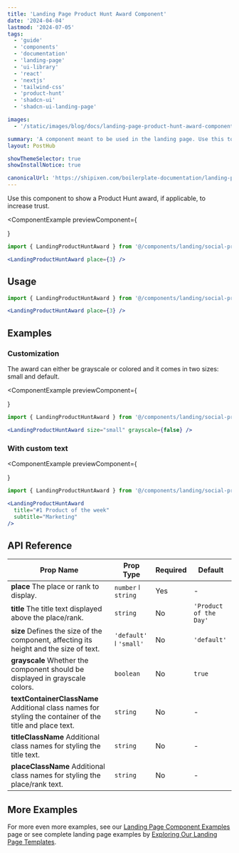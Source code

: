 ```yaml
---
title: 'Landing Page Product Hunt Award Component'
date: '2024-04-04'
lastmod: '2024-07-05'
tags:
  - 'guide'
  - 'components'
  - 'documentation'
  - 'landing-page'
  - 'ui-library'
  - 'react'
  - 'nextjs'
  - 'tailwind-css'
  - 'product-hunt'
  - 'shadcn-ui'
  - 'shadcn-ui-landing-page'

images:
  - '/static/images/blog/docs/landing-page-product-hunt-award-component.webp'

summary: 'A component meant to be used in the landing page. Use this to show a Product Hunt award, if applicable, to increase trust.'
layout: PostHub

showThemeSelector: true
showInstallNotice: true

canonicalUrl: 'https://shipixen.com/boilerplate-documentation/landing-page-components/product-hunt-award'
---
```


Use this component to show a Product Hunt award, if applicable, to increase trust.

<ComponentExample
  previewComponent={
    <div className="p-6">
      <LandingProductHuntAward place={3} />
    </div>
  }
>
```jsx
import { LandingProductHuntAward } from '@/components/landing/social-proof/LandingProductHuntAward';

<LandingProductHuntAward place={3} />
```
</ComponentExample>

## Usage

```jsx
import { LandingProductHuntAward } from '@/components/landing/social-proof/LandingProductHuntAward';
```

```jsx
<LandingProductHuntAward place={3} />
```

## Examples

### Customization

The award can either be grayscale or colored and it comes in two sizes: small and default.

<ComponentExample
  previewComponent={
    <div className="p-6">
      <LandingProductHuntAward size="small" grayscale={false} />
    </div>
  }
>
```jsx
import { LandingProductHuntAward } from '@/components/landing/social-proof/LandingProductHuntAward';

<LandingProductHuntAward size="small" grayscale={false} />
```
</ComponentExample>

### With custom text

<ComponentExample
  previewComponent={
    <div className="p-6">
      <LandingProductHuntAward
        title="#1 Product of the week"
        subtitle="Marketing"
      />
    </div>
  }
>
```jsx
import { LandingProductHuntAward } from '@/components/landing/social-proof/LandingProductHuntAward';

<LandingProductHuntAward
  title="#1 Product of the week"
  subtitle="Marketing"
/>
```
</ComponentExample>

## API Reference

| Prop Name                                                                                                               | Prop Type               | Required | Default                |
| ----------------------------------------------------------------------------------------------------------------------- | ----------------------- | -------- | ---------------------- |
| **place** <Tippy>The place or rank to display.</Tippy>                                                                  | `number` ǀ `string`     | Yes      | -                      |
| **title** <Tippy>The title text displayed above the place/rank.</Tippy>                                                 | `string`                | No       | `'Product of the Day'` |
| **size** <Tippy>Defines the size of the component, affecting its height and the size of text.</Tippy>                   | `'default'` ǀ `'small'` | No       | `'default'`            |
| **grayscale** <Tippy>Whether the component should be displayed in grayscale colors.</Tippy>                             | `boolean`               | No       | `true`                 |
| **textContainerClassName** <Tippy>Additional class names for styling the container of the title and place text.</Tippy> | `string`                | No       | -                      |
| **titleClassName** <Tippy>Additional class names for styling the title text.</Tippy>                                    | `string`                | No       | -                      |
| **placeClassName** <Tippy>Additional class names for styling the place/rank text.</Tippy>                               | `string`                | No       | -                      |

## More Examples

For more even more examples, see our <a href="/demo/landing-page-component-examples" className="fancy-link">Landing Page Component Examples</a> page or see complete landing page examples by <a href="/demo/landing-page-templates" className="fancy-link">Exploring Our Landing Page Templates</a>.
